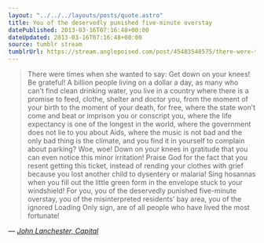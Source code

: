 ```yaml
---
layout: "../../../layouts/posts/quote.astro"
title: You of the deservedly punished five-minute overstay
datePublished: 2013-03-16T07:16:48+00:00
dateUpdated: 2013-03-16T07:16:48+00:00
source: tumblr stream
tumblrUrl: https://stream.anglepoised.com/post/45483548575/there-were-times-when-she-wanted-to-say-get-down
---
```


> There were times when she wanted to say: Get down on your knees! Be grateful! A billion people living on a dollar a day, as many who can’t find clean drinking water, you live in a country where there is a promise to feed, clothe, shelter and doctor you, from the moment of your birth to the moment of your death, for free, where the state won’t come and beat or imprison you or conscript you, where the life expectancy is one of the longest in the world, where the government does not lie to you about Aids, where the music is not bad and the only bad thing is the climate, and you find it in yourself to complain about parking? Woe, woe! Down on your knees in gratitude that you can even notice this minor irritation! Praise God for the fact that you resent getting this ticket, instead of rending your clothes with grief because you lost another child to dysentery or malaria! Sing hosannas when you fill out the little green form in the envelope stuck to your windshield! For you, you of the deservedly punished five-minute overstay, you of the misinterpreted residents’ bay area, you of the ignored Loading Only sign, are of all people who have lived the most fortunate!

— <cite>[John Lanchester, _Capital_](https://www.goodreads.com/book/show/16241160-capital)</cite>
